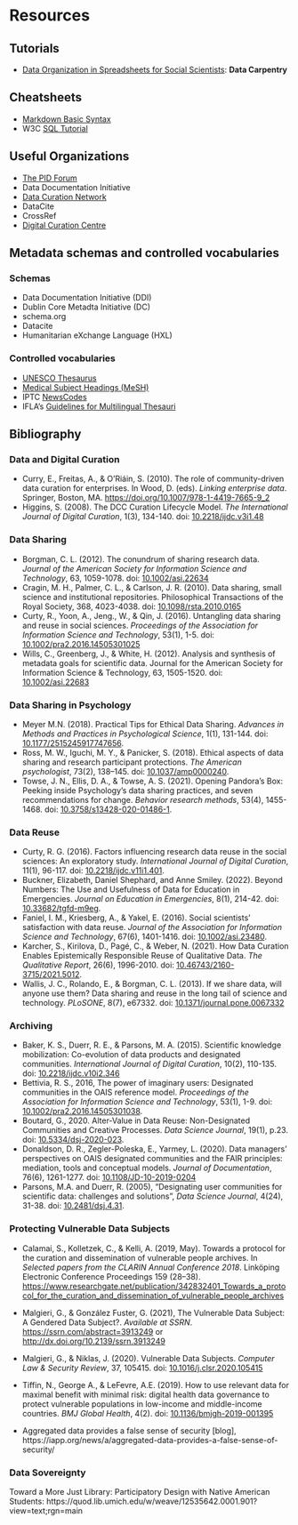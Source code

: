 # Resources {-}

## Tutorials

- [Data Organization in Spreadsheets for Social Scientists](https://datacarpentry.org/spreadsheets-socialsci/): **Data Carpentry**

## Cheatsheets

- [Markdown Basic Syntax](https://www.markdownguide.org/basic-syntax/)
- W3C [SQL Tutorial](https://www.w3schools.com/sql/)

## Useful Organizations

- [The PID Forum](https://pidforum.org/)
- Data Documentation Initiative
- [Data Curation Network](https://datacurationnetwork.org/#)
- DataCite
- CrossRef
- [Digital Curation Centre](https://www.dcc.ac.uk/)


## Metadata schemas and controlled vocabularies

### Schemas

- Data Documentation Initiative (DDI)
- Dublin Core Metadta Initiative (DC)
- schema.org
- Datacite
- Humanitarian eXchange Language (HXL)

### Controlled vocabularies

- [UNESCO Thesaurus](http://vocabularies.unesco.org/browser/thesaurus/en/)
- [Medical Subject Headings (MeSH)](https://www.nlm.nih.gov/mesh/meshhome.html)
- IPTC [NewsCodes](https://iptc.org/standards/newscodes/)
- IFLA's [Guidelines for Multilingual
Thesauri](https://repository.ifla.org/bitstream/123456789/631/1/ifla-professional-reports-nr-115-en.pdf)


## Bibliography

### Data and Digital Curation

- Curry, E., Freitas, A., & O’Riáin, S. (2010). The role of community-driven data curation for enterprises. In Wood, D. (eds). *Linking enterprise data*. Springer, Boston, MA. <https://doi.org/10.1007/978-1-4419-7665-9_2>
- Higgins, S. (2008). The DCC Curation Lifecycle Model. *The International Journal of Digital Curation*, 1(3), 134-140. doi: [10.2218/ijdc.v3i1.48 ](https://doi.org/10.2218/ijdc.v3i1.48)

### Data Sharing

- Borgman, C. L. (2012). The conundrum of sharing research data. *Journal of the American Society for Information Science and Technology*, 63, 1059-1078. doi: [10.1002/asi.22634](https://doi.org/10.1002/asi.22634)
- Cragin, M. H., Palmer, C. L., & Carlson, J. R. (2010). Data sharing, small science and institutional repositories. Philosophical Transactions of the Royal Society, 368, 4023-4038. doi: [10.1098/rsta.2010.0165](http://doi.org/10.1098/rsta.2010.0165)
- Curty, R., Yoon, A., Jeng., W., & Qin, J. (2016). Untangling data sharing and reuse in social sciences. *Proceedings of the Association for Information Science and Technology*, 53(1), 1-5. doi: [10.1002/pra2.2016.14505301025](https://doi.org/10.1002/pra2.2016.14505301025)
- Wills, C., Greenberg, J., & White, H. (2012). Analysis and synthesis of metadata goals for scientific data. Journal for the American Society for Information Science & Technology, 63, 1505-1520. doi: [10.1002/asi.22683](https://doi.org/10.1002/asi.22683)


### Data Sharing in Psychology

- Meyer M.N. (2018). Practical Tips for Ethical Data Sharing. *Advances in Methods and Practices in Psychological Science*, 1(1), 131-144. doi: [10.1177/2515245917747656](https://journals.sagepub.com/doi/full/10.1177/2515245917747656).
- Ross, M. W., Iguchi, M. Y., & Panicker, S. (2018). Ethical aspects of data sharing and research participant protections. *The American psychologist*, 73(2), 138–145. doi: [10.1037/amp0000240](https://doi.org/10.1037/amp0000240).
- Towse, J. N., Ellis, D. A., & Towse, A. S. (2021). Opening Pandora's Box: Peeking inside Psychology's data sharing practices, and seven recommendations for change. *Behavior research methods*, 53(4), 1455-1468. doi: [10.3758/s13428-020-01486-1](https://doi.org/10.3758/s13428-020-01486-1). 

### Data Reuse

- Curty, R. G. (2016). Factors influencing research data reuse in the social sciences: An exploratory study. *International Journal of Digital Curation*, 11(1), 96-117. doi: [10.2218/ijdc.v11i1.401](https://doi.org/10.2218/ijdc.v11i1.401). 
- Buckner, Elizabeth, Daniel Shephard, and Anne Smiley. (2022). Beyond Numbers: The Use and Usefulness of Data for Education in Emergencies. *Journal on Education in Emergencies*, 8(1), 214-42. doi: [10.33682/tgfd-m9eg](https://doi.org/10.33682/tgfd-m9eg).
- Faniel, I. M., Kriesberg, A., & Yakel, E. (2016). Social scientists’ satisfaction with data reuse. *Journal of the Association for Information Science and Technology*, 67(6), 1401-1416. doi: [10.1002/asi.23480](https://doi.org/10.1002/asi.23480).
- Karcher, S., Kirilova, D., Pagé, C., & Weber, N. (2021). How Data Curation Enables Epistemically Responsible Reuse of Qualitative Data. *The Qualitative Report*, 26(6), 1996-2010. doi: [10.46743/2160-3715/2021.5012](https://doi.org/10.46743/2160-3715/2021.5012).
- Wallis, J. C., Rolando, E., & Borgman, C. L. (2013). If we share data, will anyone use them? Data sharing and reuse in the long tail of science and technology. *PLoSONE*, 8(7), e67332. doi: [10.1371/journal.pone.0067332](https://doi.org/10.1371/journal.pone.0067332)

### Archiving

- Baker, K. S., Duerr, R. E., & Parsons, M. A. (2015). Scientific knowledge mobilization: Co-evolution of data products and designated communities. *International Journal of Digital Curation*, 10(2), 110-135. doi: [10.2218/ijdc.v10i2.346](https://doi.org/10.2218/ijdc.v10i2.346) 
- Bettivia, R. S., 2016, The power of imaginary users: Designated communities in the OAIS reference model. *Proceedings of the Association for Information Science and Technology*, 53(1), 1-9. doi: [10.1002/pra2.2016.14505301038](https://doi.org/10.1002/pra2.2016.14505301038).
- Boutard, G., 2020. Alter-Value in Data Reuse: Non-Designated Communities and Creative Processes. *Data Science Journal*, 19(1), p.23. doi: [10.5334/dsj-2020-023](http://doi.org/10.5334/dsj-2020-023). 
- Donaldson, D. R., Zegler-Poleska, E., Yarmey, L. (2020). Data managers' perspectives on OAIS designated communities and the FAIR principles: mediation, tools and conceptual models. *Journal of Documentation*, 76(6), 1261-1277. doi: [10.1108/JD-10-2019-0204](https://doi.org/10.1108/JD-10-2019-0204) 
- Parsons, M.A. and Duerr, R. (2005), “Designating user communities for scientific data: challenges and solutions”, *Data Science Journal*, 4(24), 31-38. doi: [10.2481/dsj.4.31](https://doi.org/10.2481/dsj.4.31).

### Protecting Vulnerable Data Subjects

- Calamai, S., Kolletzek, C., & Kelli, A. (2019, May). Towards a protocol for the curation and dissemination of vulnerable people archives. In *Selected papers from the CLARIN Annual Conference 2018*. Linköping Electronic Conference Proceedings 159 (28–38). <https://www.researchgate.net/publication/342832401_Towards_a_protocol_for_the_curation_and_dissemination_of_vulnerable_people_archives>
- Malgieri, G., & González Fuster, G. (2021), The Vulnerable Data Subject: A Gendered Data Subject?. *Available at SSRN*. <https://ssrn.com/abstract=3913249> or <http://dx.doi.org/10.2139/ssrn.3913249>
- Malgieri, G., & Niklas, J. (2020). Vulnerable Data Subjects. *Computer Law & Security Review*, 37, 105415. doi: [10.1016/j.clsr.2020.105415](https://doi.org/10.1016/j.clsr.2020.105415) 
- Tiffin, N., George A., & LeFevre, A.E. (2019). How to use relevant data for maximal benefit with minimal risk: digital health data governance to protect vulnerable populations in low-income and middle-income countries. *BMJ Global Health*, 4(2). doi: [10.1136/bmjgh-2019-001395](http://dx.doi.org/10.1136/bmjgh-2019-001395)

- Aggregated data provides a false sense of security [blog], https://iapp.org/news/a/aggregated-data-provides-a-false-sense-of-security/

### Data Sovereignty

Toward a More Just Library: Participatory Design with Native American Students: https://quod.lib.umich.edu/w/weave/12535642.0001.901?view=text;rgn=main